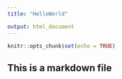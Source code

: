```yaml
---
title: "HelloWorld"

output: html_document
---
```


```r
knitr::opts_chunk$set(echo = TRUE)
```

## This is a markdown file

